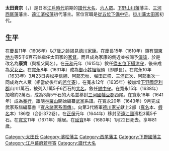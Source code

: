 {{Unreferenced|time=2014-07-01T03:27:53+00:00}}
{{Infobox officeholder 
| name= 太田資宗
| image= 
| caption=

| order={{link-ja|濱松藩|浜松藩}}藩主
| term_start=1644年
| term_end=1671年
| predecessor= {{link-ja|松平乘壽|松平乗寿}}
| successor= {{link-ja|太田資次|太田資次}}

| order1={{link-ja|西尾藩|西尾藩}}藩主
| term_start1=1638年
| term_end1=1644年
| predecessor1= 空缺{{small|（上一任：{{link-ja|本多俊次|本多俊次}}）}}
| successor1= 空缺{{small|（下一任：{{link-ja|井伊直好|井伊直好}}）}}

| order2={{link-ja|山川藩|山川藩}}藩主
| term_start2=1635年
| term_end2=1638年
| predecessor2= {{small|新設}}
| successor2= {{small|廢藩}}

| order3=[[江戶幕府|江戶幕府]]{{link-ja|若年寄|若年寄|六人眾}}
| term_start3=1633年
| term_end3=1638年
| predecessor3= 
| successor3= 

| birth_date={{birth date|1600|12|27}}<br>（[[慶長|慶長]]5年11月22日）
| birth_place= 
| death_date={{death date and age|1680|2|22|1600|12|27}}<br>（[[延寶|延寶]]8年1月22日）
| death_place= 
| module  = {{日本武士|child=yes
|時代= [[江戶時代|江戶時代]]前期
|幼名= 
|改名= 
|别名= 
|諡号= 
|神号= 
|戒名= 
|洗禮名= 
|墓所= 
|朝廷官位= [[從五位下|從五位下]][[備中守|備中守]]
|幕府職位= 
|主君= 
|藩= [[下野|下野]][[山川藩|山川藩]]主→[[三河|三河]][[西尾藩|西尾藩]]主→[[遠江|遠江]][[濱松藩|濱松藩]]初代藩主
|氏族= 
|父= [[太田重正|太田重正]]
|母= [[都築秀綱|都築秀綱]]的女兒
|養父= 
|養母= 
|兄弟= 
|姐妹= 
|正室= [[板倉重宗|板倉重宗]]的女兒
|側室= 
|子= [[太田資政|資政]]、[[太田資次|資次]]、[[太田資良|資良]]
|女= [[加藤泰義|加藤泰義]]正室、[[稻葉正吉|稻葉正吉]]正室、[[永井尚庸|永井尚庸]]繼室、[[一柳末禮|一柳末禮]]正室、[[土井利益|土井利益]]正室、[[角倉玄恒|角倉玄恒]]室等
|養子= 
|養女= 
 }}
}}
'''太田資宗'''（{{jpn|j=太田 資宗|kana=おおた すけむね|rm=Ōta Sukemune}}，{{bd|1600年|12月27日|1680年|2月22日|}}）是日本[[江戶時代|江戶時代]]前期的[[譜代大名|譜代大名]]、[[若年寄|六人眾]]。[[下野|下野]][[山川藩|山川藩]]藩主、[[三河|三河]][[西尾藩|西尾藩]]藩主、[[遠江|遠江]][[濱松藩|濱松藩]]初代藩主。官位官職是[[從五位下|從五位下]][[備中守|備中守]]。[[掛川藩|掛川藩]][[太田氏|太田家]]初代。

== 生平 ==
在[[慶長|慶長]]11年（1606年）以7歲之齡謁見[[德川家康|德川家康]]。在慶長15年（1610年）領有[[關東地方|關東地方]]等5千6百石並繼任太田家的[[家督|家督]]。而且成為家康的側近並被賜予[[偏諱|偏諱]]，於是改名為'''康資'''（與祖父同名）。在[[元和_(日本)|元和]]元年（1615年）敘任[[從五位下|從五位下]][[攝津守|攝津守]]，後來成為[[采女正|采女正]]。在[[寬永|寬永]]8年（1631年）成為[[御小姓組|御小姓組]]組頭（即隊長）。在寬永10年（1633年）3月23日與[[松平信綱|松平信綱]]、[[阿部忠秋|阿部忠秋]]、[[堀田正盛|堀田正盛]]、[[三浦正次|三浦正次]]、[[阿部重次|阿部重次]]一同成為六人眾（相當於後年的[[若年寄|若年寄]]）。在寬永12年（1635年）被加增[[下野國|下野國]][[足利郡|足利郡]]山川1萬石，被列入1萬5千6百石的[[大名_(稱謂)|大名]]，敘任[[備中守|備中守]]。在寬永15年（1638年）加增約2萬石，成為3萬5千石的大名並移封[[三河國|三河國]][[幡豆郡|幡豆郡]]西尾。在寬永18年（1641年）成為[[奉行|奉行]]，跟隨[[林羅山|林羅山]]開始編纂[[武家|武家]]系譜。在寬永20年（1643年）9月完成武家系譜編纂書『[[寬永諸家系圖傳|寬永諸家系圖傳]]』。向第3代將軍[[德川家光|德川家光]]獻上2部（[[真名|真名]]本、[[日語假名|假名]]本）186卷（合計372卷）。在[[正保|正保]]元年（1644年）移封至[[遠江國|遠江國]]濱松3萬5千石。在[[寬文|寬文]]11年（1671年）隱居。在[[延寶|延寶]]8年（1680年）1月22日死去。享年81歲。

{{西尾藩主|太田氏||1638年－1644年}}
{{濱松藩主|太田氏|初代|1644年－1671年}}
{{Normdaten}}

[[Category:太田氏|Category:太田氏]]
[[Category:濱松藩主|Category:濱松藩主]]
[[Category:西尾藩主|Category:西尾藩主]]
[[Category:下野國藩主|Category:下野國藩主]]
[[Category:江戶幕府若年寄|Category:江戶幕府若年寄]]
[[Category:譜代大名|Category:譜代大名]]